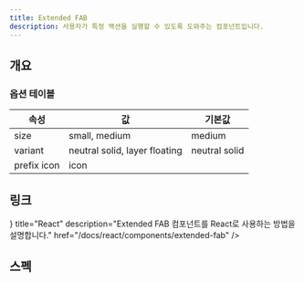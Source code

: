```yaml
---
title: Extended FAB
description: 사용자가 특정 액션을 실행할 수 있도록 도와주는 컴포넌트입니다.
---
```


## 개요

### 옵션 테이블

| 속성        | 값                            | 기본값        |
| ----------- | ----------------------------- | ------------- |
| size        | small, medium                 | medium        |
| variant     | neutral solid, layer floating | neutral solid |
| prefix icon | icon                          |               |

## 링크

<Cards>
  <Card
    icon={<AtomIcon />}
    title="React"
    description="Extended FAB 컴포넌트를 React로 사용하는 방법을 설명합니다."
    href="/docs/react/components/extended-fab"
  />
</Cards>

## 스펙

<ComponentSpecBlock id="extended-fab" />
